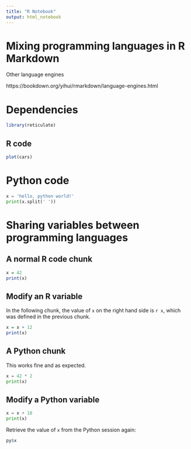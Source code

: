 ```yaml
---
title: "R Notebook"
output: html_notebook
---
```


# Mixing programming languages in R Markdown


Other language engines

https://bookdown.org/yihui/rmarkdown/language-engines.html

# Dependencies

```r
library(reticulate)
```

## R code

```r
plot(cars)
```

# Python code

```python
x = 'hello, python world!'
print(x.split(' '))
```
# Sharing variables between programming languages

## A normal R code chunk

```r
x = 42
print(x)
```

## Modify an R variable

In the following chunk, the value of `x` on the right hand side
is `r x`, which was defined in the previous chunk.

```r
x = x + 12
print(x)
```

## A Python chunk

This works fine and as expected. 

```python
x = 42 * 2
print(x) 
```
## Modify a Python variable

```python
x = x + 18 
print(x)
```

Retrieve the value of `x` from the Python session again:

```r
py$x
```

